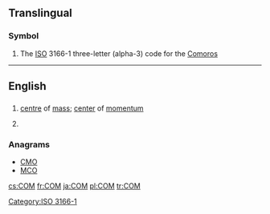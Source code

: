 ==Translingual==

===Symbol===
{{head|mul|symbol}}
# The [[ISO]] 3166-1 three-letter (alpha-3) code for the [[Comoros]]

[[Category:ISO 3166-1]]
----
==English==

==={{initialism-old|en}}===
{{head|en}}

# {{context|physics|lang=en}} [[centre]] of [[mass]]; [[center]] of [[momentum]]
# {{context|computing|lang=en}} {{w|Component Object Model}}

===Anagrams===
* [[CMO#English|CMO]] 
* [[MCO#English|MCO]]

[[cs:COM]]
[[fr:COM]]
[[ja:COM]]
[[pl:COM]]
[[tr:COM]]